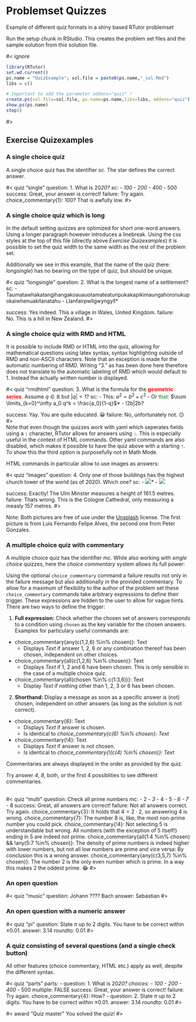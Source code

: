 # Problemset Quizzes

Example of different quiz formats in a shiny based RTutor problemset

Run the setup chunk in RStudio. This creates the problem set files and the sample solution from this solution file. 

#< ignore
```r
library(RTutor)
set.wd.current()
ps.name = "QuizExample"; sol.file = paste0(ps.name,"_sol.Rmd")
libs = c()

# Important to add the parameter addons="quiz" !
create.ps(sol.file=sol.file, ps.name=ps.name,libs=libs, addons="quiz")
show.ps(ps.name)
stop()
```
#>

<!-- The following code block overwrites the shiny defaults and allows for wider quizzes. You can set to a lower value than 100% if you want to -->
<style>
.shiny-input-radiogroup {
  width: 100% !important;
}
.shiny-input-checkboxgroup {
 width: 100% !important;
}
</style>
<!-- End optional code block for wide quizzes -->


## Exercise Quizexamples

### A single choice quiz

A single choice quiz has the identifier *sc*. The star defines the correct answer.

#< quiz "single"
question: 1. What is 20*20?
sc:
    - 100
    - 200
    - 400*
    - 500
success: Great, your answer is correct!
failure: Try again.
choice_commentary{1}: 100? That is awfully low.
#>

### A single choice quiz which is long

In the default setting quizzes are optimized for short one-word answers. Using a longer paragraph however introduces a linebreak. Using the css styles at the top of this file (directly above *Exercise Quizexamples*) it is possible to set the quiz width to the same width as the rest of the problem set.

Additionally we see in this example, that the name of the quiz (here: *longsingle*) has no bearing on the type of quiz, but should be unique. 

#< quiz "longsingle"
question: 2. What is the longest name of a settlement?
sc:
    - Taumatawhakatangihangakoauauotamateaturipukakapikimaungahoronukupokaiwhenuakitanatahu
    - Llanfairpwllgwyngyll*

success: Yes indeed. This a village in Wales, United Kingdom.
failure: No. This is a hill in New Zealand.
#>

### A single choice quiz with RMD and HTML

It is possible to include RMD or HTML into the quiz, allowing for mathematical questions using latex syntax, syntax highlighting outside of RMD and non-ASCII characters. Note that an exception is made for the automatic numbering of RMD. Writing "3." as has been done here therefore does not translate to the automatic labeling of RMD which would default to 1. Instead the actually written number is displayed. 

#< quiz "rmdhtml"
question: 3. What is the formula for the <span style="color: red;">**geometric series**</span>. Assume $q \in \mathbb{R}$ but $|q| < 1$?
sc:
    - This: $a^2 = b^2 + c^2$
    - Or <span style="color: green;">that</span>: $\sum \limits_{k=0}^\infty a_0 q^k = \frac{a_0}{1-q}$*
    - !2b|2b?

success: Yay. You are quite educated. &#x1F600;
failure: No, unfortunately not. &#x1F615;
#>
<br>
Note that even though the quizzes work with yaml which seperates fields using a <code>:</code> character, RTutor allows for answers using <code>:</code>. This is especially useful in the context of HTML commands. Other yaml commands are also disabled, which makes it possible to have the quiz above with a starting <code>!</code>. To show this the third option is purposefully not in Math Mode.

HTML commands in particular allow to use images as answers:
<br>

#< quiz "images"
question: 4. Only one of those buildings has the highest church tower of the world (as of 2020). Which one?
sc:
    - <img src="images/luis-fernando-felipe-alves-free-image-unsplash.jpg" />*
    - <img src="images/peter-gonzalez-free-image-unsplash.jpg" />

success: Exactly! The Ulm Minster measures a height of 161.5 metres. 
failure: Thats wrong. This is the Cologne Cathedral, only measuring a measly 157 metres. 
#>

Note: Both pictures are free of use under the [Unsplash](https://unsplash.com/license) license. The first picture is from Luis Fernando Felipe Alves, the second one from Peter Gonzales. 

### A multiple choice quiz with commentary

A multiple choice quiz has the identifier *mc*. While also working with *single choice* quizzes, here the *choice commentary* system allows its full power:

Using the optional `choice_commentary` command a failure results not only in the failure message but also additionally in the provided commentary. To allow for a maximum of  flexibility to the author of the problem set these `choice_commentary` commands take arbitrary expressions to define their trigger. These expressions are hidden to the user to allow for vague hints. There are two ways to define the trigger:

1. **Full expression:** Check whether the chosen set of answers corresponds to a condition using `chosen` as the key variable for the chosen answers. Examples for particulary useful commands are:
  * choice_commentary{any(c(1,2,6) %in% chosen)}: Text
      + Displays *Text* if answer 1, 2, 6 or any combination thereof has been chosen, independent on other choices.
  * choice_commentary{all(c(1,2,6) %in% chosen)}: Text
      + Displays *Text* if 1, 2 and 6 have been chosen. This is only sensible in the case of a multiple choice quiz.
  * choice_commentary{all(chosen %in% c(1:3,6))}: Text
      + Display *Text* if nothing other than 1, 2, 3 or 6 has been chosen.
2. **Shorthand:** Display a message as soon as a specific answer is (not) chosen, independent on other answers (as long as the solution is not correct).
  * choice_commentary{6}: Text
      + Displays *Text* if answer is chosen.
      + Is identical to *choice_commentary{c(6) %in% chosen}: Text*
  * choice_commentary{!4}: Text
      + Displays *Text* if answer is not chosen.
      + Is identical to *choice_commentary{!(c(4) %in% chosen)}: Text*
      
Commentaries are always displayed in the order as provided by the quiz. 

Try answer *4*, *8*, both,  or the first 4 possiblities to see different commentaries.

<br>
#< quiz "multi"
question: Check all prime numbers
mc:
    - 2*
    - 3*
    - 4
    - 5*
    - 6
    - 7*
    - 8
success: Great, all answers are correct!
failure: Not all answers correct. Try again.
choice_commentary{3}: It holds that $4=2 \cdot 2$, so answering 4 is wrong.
choice_commentary{7}: The number 8 is, like, the most non-prime number you could pick.
choice_commentary{!4}: Not selecting 5 is understandable but wrong. All numbers (with the exception of 5 itself!) ending in 5 are indeed not prime.
choice_commentary{all(1:4 %in% chosen) && !any(5:7 %in% chosen)}: The density of prime numbers is indeed higher with lower numbers, but not all low numbers are prime and vice versa: By conclusion this is a wrong answer.
choice_commentary{any(c(3,5,7) %in% chosen)}: The number 2 is the only even number which is prime. In a way this makes 2 the oddest prime. &#x1F602;
#>

### An open question

#< quiz "music"
question: Johann ???? Bach
answer: Sebastian
#>

### An open question with a numeric answer

#< quiz "pi"
question: State $\pi$ up to 2 digits. You have to be correct within $\pm 0.01$.
answer: 3.14
roundto: 0.01
#>


### A quiz consisting of several questions (and a single check button)

All other features (choice commentary, HTML etc.) apply as well, despite the different syntax.

#< quiz "parts"
parts:
  - question: 1. What is 20*20?
    choices:
        - 100
        - 200
        - 400*
        - 500
    multiple: FALSE
    success: Great, your answer is correct!
    failure: Try again.
    choice_commentary{4}: How?
  - question: 2. State $\pi$ up to 2 digits. You have to be correct within $\pm 0.01$.
    answer: 3.14
    roundto: 0.01
#>


#< award "Quiz master"
You solved the quiz!
#>